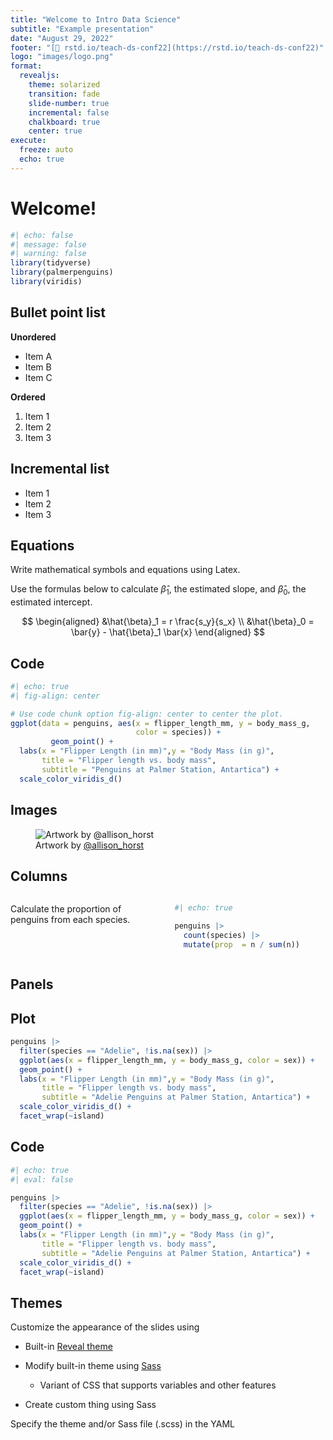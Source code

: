 ```yaml
---
title: "Welcome to Intro Data Science"
subtitle: "Example presentation"
date: "August 29, 2022"
footer: "[🔗 rstd.io/teach-ds-conf22](https://rstd.io/teach-ds-conf22)"
logo: "images/logo.png"
format: 
  revealjs:
    theme: solarized
    transition: fade
    slide-number: true
    incremental: false 
    chalkboard: true
    center: true
execute:
  freeze: auto
  echo: true
---
```


# Welcome!

```r
#| echo: false
#| message: false
#| warning: false
library(tidyverse)
library(palmerpenguins)
library(viridis)
```

## Bullet point list

**Unordered**

-   Item A
-   Item B
-   Item C

**Ordered**

1.  Item 1
2.  Item 2
3.  Item 3

## Incremental list

::: incremental
-   Item 1
-   Item 2
-   Item 3
:::

## Equations

Write mathematical symbols and equations using Latex.

Use the formulas below to calculate $\hat{\beta}_1$, the estimated slope, and $\hat{\beta}_0$, the estimated intercept.

$$
\begin{aligned}
&\hat{\beta}_1 = r \frac{s_y}{s_x} \\
&\hat{\beta}_0 = \bar{y} - \hat{\beta}_1 \bar{x}
\end{aligned}
$$

## Code

```r
#| echo: true
#| fig-align: center

# Use code chunk option fig-align: center to center the plot. 
ggplot(data = penguins, aes(x = flipper_length_mm, y = body_mass_g, 
                            color = species)) + 
         geom_point() + 
  labs(x = "Flipper Length (in mm)",y = "Body Mass (in g)",
       title = "Flipper length vs. body mass",
       subtitle = "Penguins at Palmer Station, Antartica") +
  scale_color_viridis_d()
```

## Images

![Artwork by [\@allison_horst](https://www.allisonhorst.com/)](images/penguins.png){fig-alt="Three penguins labeled Chinstrap, Gentoo, and Adelie." fig-align="center"}

## Columns

::: columns
::: {.column width="50%"}
Calculate the proportion of penguins from each species.
:::

::: {.column width="50%"}
```r
#| echo: true

penguins |>
  count(species) |>
  mutate(prop  = n / sum(n))
```
:::
:::

## Panels

::: panel-tabset
## Plot

```r
penguins |>
  filter(species == "Adelie", !is.na(sex)) |>
  ggplot(aes(x = flipper_length_mm, y = body_mass_g, color = sex)) + 
  geom_point() +
  labs(x = "Flipper Length (in mm)",y = "Body Mass (in g)",
       title = "Flipper length vs. body mass",
       subtitle = "Adelie Penguins at Palmer Station, Antartica") +
  scale_color_viridis_d() + 
  facet_wrap(~island)

```

## Code

```r
#| echo: true
#| eval: false

penguins |>
  filter(species == "Adelie", !is.na(sex)) |>
  ggplot(aes(x = flipper_length_mm, y = body_mass_g, color = sex)) + 
  geom_point() +
  labs(x = "Flipper Length (in mm)",y = "Body Mass (in g)",
       title = "Flipper length vs. body mass",
       subtitle = "Adelie Penguins at Palmer Station, Antartica") +
  scale_color_viridis_d() + 
  facet_wrap(~island)
```
:::

## Themes

Customize the appearance of the slides using

-   Built-in [Reveal theme](https://quarto.org/docs/presentations/revealjs/themes.html#using-themes)

-   Modify built-in theme using [Sass](https://quarto.org/docs/presentations/revealjs/themes.html#creating-themes)

    -   Variant of CSS that supports variables and other features

-   Create custom thing using Sass

Specify the theme and/or Sass file (.scss) in the YAML
